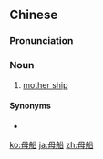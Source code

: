 ==Chinese==
{{zh-forms}}

===Pronunciation===
{{zh-pron
|m=mǔchuán
|c=mou5 syun4
|cat=n
}}

===Noun===
{{zh-noun}}

# [[mother ship]]

====Synonyms====
* {{zh-l|母艦}}
[[ko:母船]]
[[ja:母船]]
[[zh:母船]]